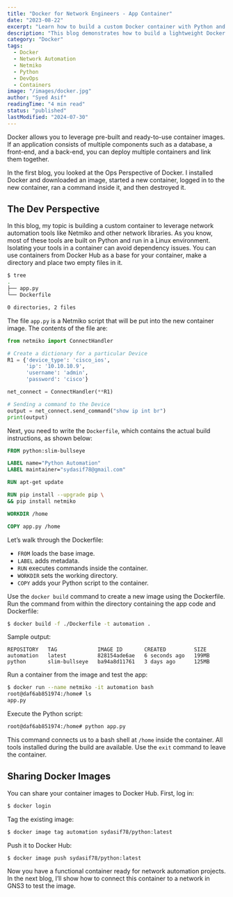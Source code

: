```yaml
---
title: "Docker for Network Engineers - App Container"
date: "2023-08-22"
excerpt: "Learn how to build a custom Docker container with Python and Netmiko for network automation tasks."
description: "This blog demonstrates how to build a lightweight Docker container using a Python base image and Netmiko to automate network devices. You'll learn to write a Dockerfile, include your Netmiko script, build and run the container, and finally push the image to Docker Hub."
category: "Docker"
tags:
  - Docker
  - Network Automation
  - Netmiko
  - Python
  - DevOps
  - Containers
image: "/images/docker.jpg"
author: "Syed Asif"
readingTime: "4 min read"
status: "published"
lastModified: "2024-07-30"
---
```


Docker allows you to leverage pre-built and ready-to-use container images. If an application consists of multiple components such as a database, a front-end, and a back-end, you can deploy multiple containers and link them together.

In the first blog, you looked at the Ops Perspective of Docker. I installed Docker and downloaded an image, started a new container, logged in to the new container, ran a command inside it, and then destroyed it.

## The Dev Perspective

In this blog, my topic is building a custom container to leverage network automation tools like Netmiko and other network libraries. As you know, most of these tools are built on Python and run in a Linux environment. Isolating your tools in a container can avoid dependency issues. You can use containers from Docker Hub as a base for your container, make a directory and place two empty files in it.

```bash
$ tree
.
├── app.py
└── Dockerfile

0 directories, 2 files
```

The file `app.py` is a Netmiko script that will be put into the new container image. The contents of the file are:

```python
from netmiko import ConnectHandler

# Create a dictionary for a particular Device
R1 = {'device_type': 'cisco_ios',
      'ip': '10.10.10.9',
      'username': 'admin',
      'password': 'cisco'}

net_connect = ConnectHandler(**R1)

# Sending a command to the Device
output = net_connect.send_command("show ip int br")
print(output)
```

Next, you need to write the `Dockerfile`, which contains the actual build instructions, as shown below:

```Dockerfile
FROM python:slim-bullseye

LABEL name="Python Automation"
LABEL maintainer="sydasif78@gmail.com"

RUN apt-get update

RUN pip install --upgrade pip \
&& pip install netmiko

WORKDIR /home

COPY app.py /home
```

Let’s walk through the Dockerfile:

- `FROM` loads the base image.
- `LABEL` adds metadata.
- `RUN` executes commands inside the container.
- `WORKDIR` sets the working directory.
- `COPY` adds your Python script to the container.

Use the `docker build` command to create a new image using the Dockerfile. Run the command from within the directory containing the app code and Dockerfile:

```bash
$ docker build -f ./Dockerfile -t automation .
```

Sample output:

```terminal
REPOSITORY   TAG             IMAGE ID       CREATED         SIZE
automation   latest          828154ade6ae   6 seconds ago   199MB
python       slim-bullseye   ba94a8d11761   3 days ago      125MB
```

Run a container from the image and test the app:

```bash
$ docker run --name netmiko -it automation bash
root@daf6ab851974:/home# ls
app.py
```

Execute the Python script:

```bash
root@daf6ab851974:/home# python app.py
```

This command connects us to a bash shell at `/home` inside the container. All tools installed during the build are available. Use the `exit` command to leave the container.

## Sharing Docker Images

You can share your container images to Docker Hub. First, log in:

```bash
$ docker login
```

Tag the existing image:

```bash
$ docker image tag automation sydasif78/python:latest
```

Push it to Docker Hub:

```bash
$ docker image push sydasif78/python:latest
```

Now you have a functional container ready for network automation projects. In the next blog, I’ll show how to connect this container to a network in GNS3 to test the image.
